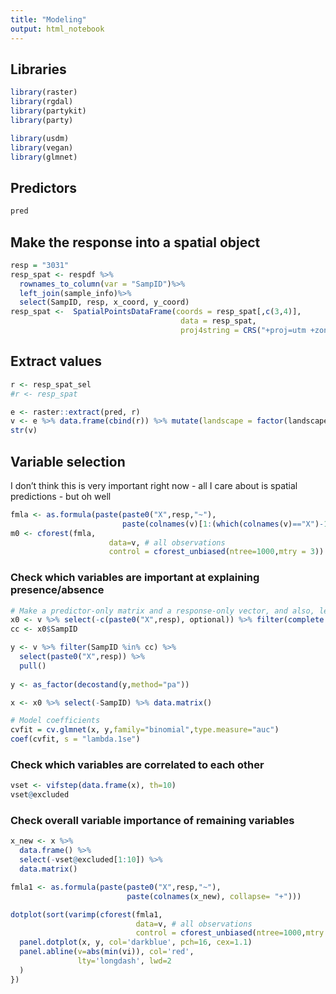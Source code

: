 ```yaml
---
title: "Modeling"
output: html_notebook
---
```


## Libraries
```r
library(raster)
library(rgdal)
library(partykit)
library(party)

library(usdm)
library(vegan)
library(glmnet)
```

## Predictors
```r
pred
```

## Make the response into a spatial object
```r
resp = "3031"
resp_spat <- respdf %>%
  rownames_to_column(var = "SampID")%>%
  left_join(sample_info)%>%
  select(SampID, resp, x_coord, y_coord)
resp_spat <-  SpatialPointsDataFrame(coords = resp_spat[,c(3,4)],
                                      data = resp_spat,
                                      proj4string = CRS("+proj=utm +zone=33 +datum=WGS84 +units=m +no_defs"))
```

## Extract values
```r
r <- resp_spat_sel
#r <- resp_spat

e <- raster::extract(pred, r)
v <- e %>% data.frame(cbind(r)) %>% mutate(landscape = factor(landscape)) %>% select(-contains("coord"))
str(v)
```
## Variable selection
I don't think this is very important right now - all I care about is spatial predictions - but oh well
```r
fmla <- as.formula(paste(paste0("X",resp,"~"), 
                         paste(colnames(v)[1:(which(colnames(v)=="X")-1)], collapse= "+"))) # all predictors
m0 <- cforest(fmla,
                      data=v, # all observations 
                      control = cforest_unbiased(ntree=1000,mtry = 3))
```

### Check which variables are important at explaining presence/absence
```r
# Make a predictor-only matrix and a response-only vector, and also, leave only complete cases in there
x0 <- v %>% select(-c(paste0("X",resp), optional)) %>% filter(complete.cases(.))
cc <- x0$SampID

y <- v %>% filter(SampID %in% cc) %>%
  select(paste0("X",resp)) %>%
  pull()
  
y <- as_factor(decostand(y,method="pa"))

x <- x0 %>% select(-SampID) %>% data.matrix()

# Model coefficients
cvfit = cv.glmnet(x, y,family="binomial",type.measure="auc")
coef(cvfit, s = "lambda.1se")
```

### Check which variables are correlated to each other
```r
vset <- vifstep(data.frame(x), th=10)
vset@excluded
```

### Check overall variable importance of remaining variables
```r
x_new <- x %>% 
  data.frame() %>%
  select(-vset@excluded[1:10]) %>%
  data.matrix()

fmla1 <- as.formula(paste(paste0("X",resp,"~"), 
                          paste(colnames(x_new), collapse= "+")))

dotplot(sort(varimp(cforest(fmla1,
                            data=v, # all observations 
                            control = cforest_unbiased(ntree=1000,mtry = 3)))), xlab="Variable Importance", panel = function(x,y){ 
  panel.dotplot(x, y, col='darkblue', pch=16, cex=1.1) 
  panel.abline(v=abs(min(vi)), col='red', 
               lty='longdash', lwd=2
  )
})  
```


